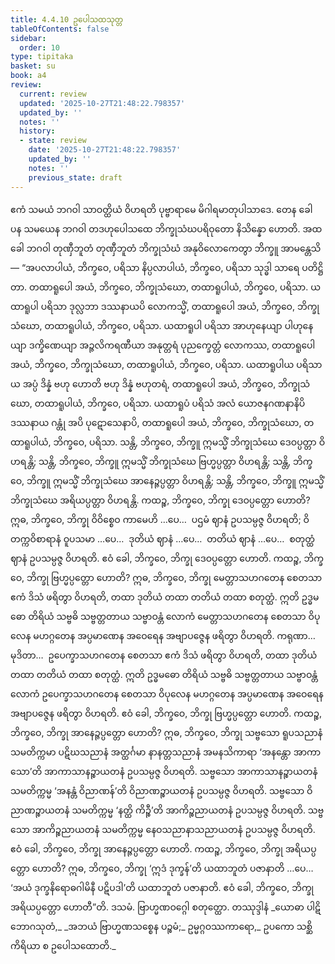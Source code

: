 ```yaml
---
title: 4.4.10 ဥပေါသထသုတ္တ
tableOfContents: false
sidebar:
  order: 10
type: tipitaka
basket: su
book: a4
review:
  current: review
  updated: '2025-10-27T21:48:22.798357'
  updated_by: ''
  notes: ''
  history:
  - state: review
    date: '2025-10-27T21:48:22.798357'
    updated_by: ''
    notes: ''
    previous_state: draft
---
```



<ReviewStatus review={frontmatter.review} showDetails={true} />

<HypothesisAnnotation frontmatter={frontmatter} />

<DynamicBreadcrumb />

<Division number="190" book="a4" e="ch" v="15" p="503">

<Paragraph number="1168" book="a4">
ဧကံ သမယံ ဘဂဝါ သာဝတ္ထိယံ ဝိဟရတိ ပုဗ္ဗာရာမေ မိဂါရမာတုပါသာဒေ. တေန ခေါ ပန သမယေန ဘဂဝါ တဒဟုပေါသထေ ဘိက္ခုသံဃပရိဝုတော နိသိန္နော ဟောတိ. အထ ခေါ ဘဂဝါ တုဏှီဘူတံ တုဏှီဘူတံ ဘိက္ခုသံဃံ အနုဝိလောကေတွာ ဘိက္ခူ အာမန္တေသိ—
</Paragraph>

<Paragraph number="1169" book="a4">
“အပလာပါယံ, ဘိက္ခဝေ, ပရိသာ နိပ္ပလာပါယံ, ဘိက္ခဝေ, ပရိသာ သုဒ္ဓါ သာရေ ပတိဋ္ဌိတာ. တထာရူပေါ အယံ, ဘိက္ခဝေ, ဘိက္ခုသံဃော, တထာရူပါယံ, ဘိက္ခဝေ, ပရိသာ. ယထာရူပါ ပရိသာ ဒုလ္လဘာ ဒဿနာယပိ လောကသ္မိံ, တထာရူပေါ အယံ, ဘိက္ခဝေ, ဘိက္ခုသံဃော, တထာရူပါယံ, ဘိက္ခဝေ, ပရိသာ. ယထာရူပါ ပရိသာ အာဟုနေယျာ ပါဟုနေယျာ ဒက္ခိဏေယျာ အဉ္ဇလိကရဏီယာ အနုတ္တရံ ပုညက္ခေတ္တံ လောကဿ, တထာရူပေါ အယံ, ဘိက္ခဝေ, ဘိက္ခုသံဃော, တထာရူပါယံ, ဘိက္ခဝေ, ပရိသာ. ယထာရူပါယ ပရိသာယ အပ္ပံ ဒိန္နံ ဗဟု ဟောတိ ဗဟု ဒိန္နံ ဗဟုတရံ, တထာရူပေါ အယံ, ဘိက္ခဝေ, ဘိက္ခုသံဃော, တထာရူပါယံ, ဘိက္ခဝေ, ပရိသာ. ယထာရူပံ ပရိသံ အလံ ယောဇနဂဏနာနိပိ ဒဿနာယ ဂန္တုံ အပိ ပုဋောသေနာပိ, တထာရူပေါ အယံ, ဘိက္ခဝေ, ဘိက္ခုသံဃော, တထာရူပါယံ, ဘိက္ခဝေ, ပရိသာ.
</Paragraph>

<Paragraph number="1170" book="a4">
သန္တိ, ဘိက္ခဝေ, ဘိက္ခူ ဣမသ္မိံ ဘိက္ခုသံဃေ ဒေဝပ္ပတ္တာ ဝိဟရန္တိ; သန္တိ, ဘိက္ခဝေ, ဘိက္ခူ ဣမသ္မိံ ဘိက္ခုသံဃေ ဗြဟ္မပ္ပတ္တာ ဝိဟရန္တိ; သန္တိ, ဘိက္ခဝေ, ဘိက္ခူ ဣမသ္မိံ ဘိက္ခုသံဃေ အာနေဉ္ဇပ္ပတ္တာ ဝိဟရန္တိ; သန္တိ, ဘိက္ခဝေ, ဘိက္ခူ ဣမသ္မိံ ဘိက္ခုသံဃေ အရိယပ္ပတ္တာ ဝိဟရန္တိ.
</Paragraph>

<Paragraph number="1171" book="a4">
ကထဉ္စ, ဘိက္ခဝေ, ဘိက္ခု ဒေဝပ္ပတ္တော ဟောတိ? ဣဓ, ဘိက္ခဝေ, ဘိက္ခု ဝိဝိစ္စေဝ ကာမေဟိ …ပေ…  ပဌမံ ဈာနံ ဥပသမ္ပဇ္ဇ ဝိဟရတိ; ဝိတက္ကဝိစာရာနံ ဝူပသမာ …ပေ…  ဒုတိယံ ဈာနံ …ပေ…  တတိယံ ဈာနံ …ပေ…  စတုတ္ထံ ဈာနံ ဥပသမ္ပဇ္ဇ ဝိဟရတိ. ဧဝံ ခေါ, ဘိက္ခဝေ, ဘိက္ခု ဒေဝပ္ပတ္တော ဟောတိ.
</Paragraph>

<Paragraph number="1172" book="a4">
ကထဉ္စ, ဘိက္ခဝေ, ဘိက္ခု ဗြဟ္မပ္ပတ္တော ဟောတိ? ဣဓ, ဘိက္ခဝေ, ဘိက္ခု မေတ္တာသဟဂတေန စေတသာ ဧကံ ဒိသံ ဖရိတွာ ဝိဟရတိ, တထာ ဒုတိယံ တထာ တတိယံ တထာ စတုတ္ထံ. ဣတိ ဥဒ္ဓမဓော တိရိယံ သဗ္ဗဓိ သဗ္ဗတ္တတာယ သဗ္ဗာဝန္တံ လောကံ မေတ္တာသဟဂတေန စေတသာ ဝိပုလေန မဟဂ္ဂတေန အပ္ပမာဏေန အဝေရေန အဗျာပဇ္ဇေန ဖရိတွာ ဝိဟရတိ. ကရုဏာ…  မုဒိတာ…  ဥပေက္ခာသဟဂတေန စေတသာ ဧကံ ဒိသံ ဖရိတွာ ဝိဟရတိ, တထာ ဒုတိယံ တထာ တတိယံ တထာ စတုတ္ထံ. ဣတိ ဥဒ္ဓမဓော တိရိယံ သဗ္ဗဓိ သဗ္ဗတ္တတာယ သဗ္ဗာဝန္တံ လောကံ ဥပေက္ခာသဟဂတေန စေတသာ ဝိပုလေန မဟဂ္ဂတေန အပ္ပမာဏေန အဝေရေန အဗျာပဇ္ဇေန ဖရိတွာ ဝိဟရတိ. ဧဝံ ခေါ, ဘိက္ခဝေ, ဘိက္ခု ဗြဟ္မပ္ပတ္တော ဟောတိ.
</Paragraph>

<Paragraph number="1173" book="a4">
ကထဉ္စ, ဘိက္ခဝေ, ဘိက္ခု အာနေဉ္ဇပ္ပတ္တော ဟောတိ? ဣဓ, ဘိက္ခဝေ, ဘိက္ခု သဗ္ဗသော ရူပသညာနံ သမတိက္ကမာ ပဋိဃသညာနံ အတ္ထင်္ဂမာ နာနတ္တသညာနံ အမနသိကာရာ ‘အနန္တော အာကာသော’တိ အာကာသာနဉ္စာယတနံ ဥပသမ္ပဇ္ဇ ဝိဟရတိ. သဗ္ဗသော အာကာသာနဉ္စာယတနံ သမတိက္ကမ္မ ‘အနန္တံ ဝိညာဏန်’တိ ဝိညာဏဉ္စာယတနံ ဥပသမ္ပဇ္ဇ ဝိဟရတိ. သဗ္ဗသော ဝိညာဏဉ္စာယတနံ သမတိက္ကမ္မ ‘နတ္ထိ ကိဉ္စီ’တိ အာကိဉ္စညာယတနံ ဥပသမ္ပဇ္ဇ ဝိဟရတိ. သဗ္ဗသော အာကိဉ္စညာယတနံ သမတိက္ကမ္မ နေဝသညာနာသညာယတနံ ဥပသမ္ပဇ္ဇ ဝိဟရတိ. ဧဝံ ခေါ, ဘိက္ခဝေ, ဘိက္ခု အာနေဉ္ဇပ္ပတ္တော ဟောတိ.
</Paragraph>

<Paragraph number="1174" book="a4">
ကထဉ္စ, ဘိက္ခဝေ, ဘိက္ခု အရိယပ္ပတ္တော ဟောတိ? ဣဓ, ဘိက္ခဝေ, ဘိက္ခု ‘ဣဒံ ဒုက္ခန်’တိ ယထာဘူတံ ပဇာနာတိ …ပေ…  ‘အယံ ဒုက္ခနိရောဓဂါမိနီ ပဋိပဒါ’တိ ယထာဘူတံ ပဇာနာတိ. ဧဝံ ခေါ, ဘိက္ခဝေ, ဘိက္ခု အရိယပ္ပတ္တော ဟောတီ”တိ.

</Paragraph>
</Division>

<Paragraph number="1175" type="center" book="a4">
ဒသမံ.



</Paragraph>

<Paragraph number="1176" type="center" book="a4">
ဗြာဟ္မဏဝဂ္ဂေါ စတုတ္ထော.



</Paragraph>

<Paragraph number="1177" type="center" book="a4">
တဿုဒ္ဒါနံ


</Paragraph>

<Paragraph number="1178" book="a4">
_ယောဓာ ပါဋိဘောဂသုတံ,_  
_အဘယံ ဗြာဟ္မဏသစ္စေန ပဉ္စမံ;_  
ဥမ္မဂ္ဂဝဿကာရော,_  
ဥပကော သစ္ဆိကိရိယာ စ ဥပေါသထောတိ._
</Paragraph>